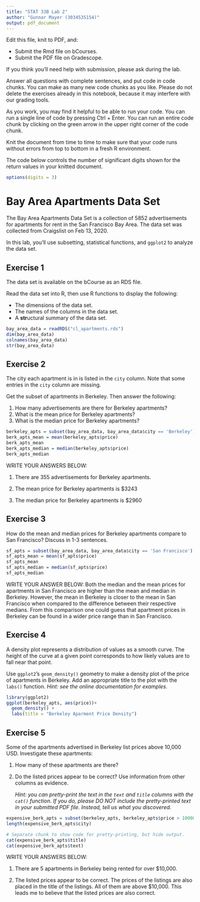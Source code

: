 ```yaml
---
title: "STAT 33B Lab 2"
author: "Gunnar Mayer (3034535154)"
output: pdf_document
---
```


Edit this file, knit to PDF, and:

* Submit the Rmd file on bCourses.
* Submit the PDF file on Gradescope.

If you think you'll need help with submission, please ask during the lab.

Answer all questions with complete sentences, and put code in code chunks. You
can make as many new code chunks as you like. Please do not delete the
exercises already in this notebook, because it may interfere with our grading
tools.

As you work, you may find it helpful to be able to run your code. You can run a
single line of code by pressing Ctrl + Enter. You can run an entire code chunk
by clicking on the green arrow in the upper right corner of the code chunk. 

Knit the document from time to time to make sure that your code runs without
errors from top to bottom in a fresh R environment. 

The code below controls the number of significant digits shown for the return
values in your knitted document.

```r
options(digits = 3)
```

Bay Area Apartments Data Set
============================

The Bay Area Apartments Data Set is a collection of 5852 advertisements for
apartments for rent in the San Francisco Bay Area. The data set was collected
from Craigslist on Feb 13, 2020.

In this lab, you'll use subsetting, statistical functions, and `ggplot2` to
analyze the data set.

Exercise 1
----------

The data set is available on the bCourse as an RDS file.

Read the data set into R, then use R functions to display the following:

* The dimensions of the data set.
* The names of the columns in the data set.
* A **str**uctural summary of the data set.

```r
bay_area_data = readRDS("cl_apartments.rds")
dim(bay_area_data)
colnames(bay_area_data)
str(bay_area_data)

```

Exercise 2
----------

The city each apartment is in is listed in the `city` column. Note that some
entries in the `city` column are missing.

Get the subset of apartments in Berkeley. Then answer the following:

1. How many advertisements are there for Berkeley apartments?
2. What is the mean price for Berkeley apartments?
3. What is the median price for Berkeley apartments?

```r
berkeley_apts = subset(bay_area_data, bay_area_data$city == 'Berkeley')
berk_apts_mean = mean(berkeley_apts$price)
berk_apts_mean
berk_apts_median = median(berkeley_apts$price)
berk_apts_median
```

WRITE YOUR ANSWERS BELOW:

1. There are 355 advertisements for Berkeley apartments.

2. The mean price for Berkeley apartments is $3243

3. The median price for Berkeley apartments is $2960


Exercise 3
----------

How do the mean and median prices for Berkeley apartments compare to San
Francisco? Discuss in 1-3 sentences.

```r
sf_apts = subset(bay_area_data, bay_area_data$city == 'San Francisco')
sf_apts_mean = mean(sf_apts$price)
sf_apts_mean
sf_apts_median = median(sf_apts$price)
sf_apts_median

```

WRITE YOUR ANSWER BELOW:
Both the median and the mean prices for apartments in San Francisco are higher than the mean and median in Berkeley. However, the mean in Berkeley is closer to the mean in San Francisco when compared to the difference between their respective medians. From this comparison one could guess that apartment prices in Berkeley can be found in a wider price range than in San Francisco.


Exercise 4
----------

A density plot represents a distribution of values as a smooth curve. The
height of the curve at a given point corresponds to how likely values are to
fall near that point.

Use `ggplot2`'s `geom_density()` geometry to make a density plot of the price
of apartments in Berkeley. Add an appropriate title to the plot with the
`labs()` function. _Hint: see the online documentation for examples._

```r
library(ggplot2)
ggplot(berkeley_apts, aes(price))+
  geom_density() +
  labs(title = "Berkeley Aparment Price Density")
```


Exercise 5
----------

Some of the apartments advertised in Berkeley list prices above 10,000 USD.
Investigate these apartments:

1. How many of these apartments are there?
2. Do the listed prices appear to be correct? Use information from other
   columns as evidence.

   _Hint: you can pretty-print the text in the `text` and `title` columns with
   the `cat()` function. If you do, please DO NOT include the pretty-printed
   text in your submitted PDF file. Instead, tell us what you discovered._

```r
expensive_berk_apts = subset(berkeley_apts, berkeley_apts$price > 10000)
length(expensive_berk_apts$city)

```

```r
# Separate chunk to show code for pretty-printing, but hide output.
cat(expensive_berk_apts$title)
cat(expensive_berk_apts$text)
```

WRITE YOUR ANSWERS BELOW:

1. There are 5 apartments in Berkeley being rented for over $10,000.

2. The listed prices appear to be correct. The prices of the listings are also placed in the title of the listings. All of them are above $10,000. This leads me to believe that the listed prices are also correct.

